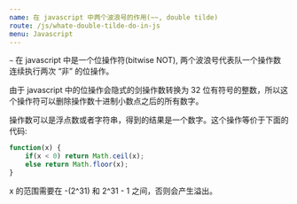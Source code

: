 ```yaml
---
name: 在 javascript 中两个波浪号的作用(~~, double tilde)
route: /js/whate-double-tilde-do-in-js
menu: Javascript
---
```


`~` 在 javascript 中是一个位操作符(bitwise NOT), 两个波浪号代表队一个操作数连续执行两次 “非” 的位操作。

由于 javascript 中的位操作会隐式的剑操作数转换为 32 位有符号的整数，所以这个操作符可以删除操作数十进制小数点之后的所有数字。

操作数可以是浮点数或者字符串，得到的结果是一个数字。这个操作等价于下面的代码:

```javascript
function(x) {
    if(x < 0) return Math.ceil(x);
    else return Math.floor(x);
}
```

x 的范围需要在 -(2^31) 和 2^31 - 1 之间，否则会产生溢出。
